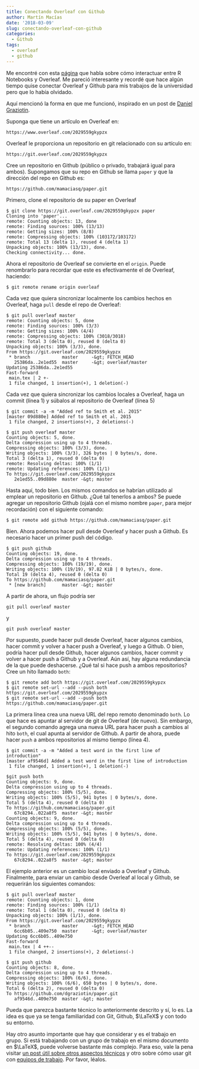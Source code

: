```yaml
---
title: Conectando Overleaf con Github
author: Martín Macías
date: '2018-03-09'
slug: conectando-overleaf-con-github
categories:
  - Github
tags:
  - overleaf
  - github
---
```


Me encontré con esta [página](https://medium.com/@arinbasu/a-tutorial-on-how-to-interface-an-r-notebook-with-overleaf-11f23c306cfd) que habla sobre cómo interactuar entre R Notebooks y Overleaf. Me pareció interesante y recordé que hace algún tiempo quise conectar Overleaf y Github para mis trabajos de la universidad pero que lo había olvidado.

Aquí mencionó la forma en que me funcionó, inspirado en un post de [Daniel Graziotin](https://ineed.coffee/3454/how-to-synchronize-an-overleaf-latex-paper-with-a-github-repository/).

Suponga que tiene un artículo en Overleaf en: 

```
https://www.overleaf.com/2029559gkypzx
```

Overleaf le proporciona un repositorio en git relacionado con su artículo en:

```
https://git.overleaf.com/2029559gkypzx
```

Cree un repositorio en Github (público o privado, trabajará igual para ambos). Supongamos que su repo en Github se llama `paper` y que la dirección del repo en Github es:

```
https://github.com/mamaciasq/paper.git
```

Primero, clone el repositorio de su paper en Overleaf

```
$ git clone https://git.overleaf.com/2029559gkypzx paper
Cloning into 'paper'...
remote: Counting objects: 13, done
remote: Finding sources: 100% (13/13)
remote: Getting sizes: 100% (8/8)
remote: Compressing objects: 100% (103172/103172)
remote: Total 13 (delta 1), reused 4 (delta 1)
Unpacking objects: 100% (13/13), done.
Checking connectivity... done.
```

Ahora el repositorio de Overleaf se convierte en el `origin`. Puede renombrarlo para recordar que este es efectivamente el de Overleaf, haciendo:

```
$ git remote rename origin overleaf
```

Cada vez que quiera sincronizar localmente los cambios hechos en Overleaf, haga `pull` desde el repo de Overleaf:

```
$ git pull overleaf master
remote: Counting objects: 5, done
remote: Finding sources: 100% (3/3)
remote: Getting sizes: 100% (4/4)
remote: Compressing objects: 100% (3018/3018)
remote: Total 3 (delta 0), reused 0 (delta 0)
Unpacking objects: 100% (3/3), done.
From https://git.overleaf.com/2029559gkypzx
 * branch            master     -&gt; FETCH_HEAD
   25386da..2e1ed55  master     -&gt; overleaf/master
Updating 25386da..2e1ed55
Fast-forward
 main.tex | 2 +-
 1 file changed, 1 insertion(+), 1 deletion(-)
```

Cada vez que quiera sincronizar los cambios locales a Overleaf, haga un commit (línea 1) y súbalos al repositorio de Overleaf (línea 5)

```
$ git commit -a -m "Added ref to Smith et al. 2015"
[master 09d880e] Added ref to Smith et al. 2015
 1 file changed, 2 insertions(+), 2 deletions(-)
 
$ git push overleaf master
Counting objects: 5, done.
Delta compression using up to 4 threads.
Compressing objects: 100% (3/3), done.
Writing objects: 100% (3/3), 326 bytes | 0 bytes/s, done.
Total 3 (delta 1), reused 0 (delta 0)
remote: Resolving deltas: 100% (1/1)
remote: Updating references: 100% (1/1)
To https://git.overleaf.com/2029559gkypzx
   2e1ed55..09d880e  master -&gt; master
```

Hasta aquí, todo bien. Los mismos comandos se habrían utilizado al emplear un repositorio en Github. ¿Qué tal tenerlos a ambos? Se puede agregar un repositorio Github (ojalá con el mismo nombre `paper`, para mejor recordación) con el siguiente comando:

```
$ git remote add github https://github.com/mamaciasq/paper.git
```

Bien. Ahora podemos hacer pull desde Overleaf y hacer push a Github. Es necesario hacer un primer push del código.

```
$ git push github
Counting objects: 19, done.
Delta compression using up to 4 threads.
Compressing objects: 100% (19/19), done.
Writing objects: 100% (19/19), 97.82 KiB | 0 bytes/s, done.
Total 19 (delta 4), reused 0 (delta 0)
To https://github.com/mamaciasq/paper.git
 * [new branch]      master -&gt; master
```

A partir de ahora, un flujo podría ser

```
git pull overleaf master
```

y 

```
git push overleaf master
```

Por supuesto, puede hacer pull desde Overleaf, hacer algunos cambios, hacer commit y volver a hacer push a Overleaf, y luego a Github. O bien, podría hacer pull desde Github, hacer algunos cambios, hacer commit y volver a hacer push a Github y a Overleaf. Aún así, hay alguna redundancia de la que puede deshacerse. ¿Qué tal si hace push a ambos repositorios? Cree un hito llamado `both`:

```
$ git remote add both https://git.overleaf.com/2029559gkypzx
$ git remote set-url --add --push both https://git.overleaf.com/2029559gkypzx
$ git remote set-url --add --push both https://github.com/mamaciasq/paper.git
```

La primera línea crea una nueva URL del repo remoto denominado `both`. Lo que hace es apuntar al servidor de git de Overleaf (de nuevo). Sin embargo, el segundo comando agrega una nueva URL para hacer push a cambios al hito `both`, el cual apunta al servidor de Github. A partir de ahora, puede hacer `push` a ambos repositorios al mismo tiempo (línea 4). 

```
$ git commit -a -m "Added a test word in the first line of introduction"
[master af9546d] Added a test word in the first line of introduction
 1 file changed, 1 insertion(+), 1 deletion(-)
 
$git push both
Counting objects: 9, done.
Delta compression using up to 4 threads.
Compressing objects: 100% (5/5), done.
Writing objects: 100% (5/5), 941 bytes | 0 bytes/s, done.
Total 5 (delta 4), reused 0 (delta 0)
To https://github.com/mamaciasq/paper.git
   67c8294..022a8f5  master -&gt; master
Counting objects: 9, done.
Delta compression using up to 4 threads.
Compressing objects: 100% (5/5), done.
Writing objects: 100% (5/5), 941 bytes | 0 bytes/s, done.
Total 5 (delta 4), reused 0 (delta 0)
remote: Resolving deltas: 100% (4/4)
remote: Updating references: 100% (1/1)
To https://git.overleaf.com/2029559gkypzx
   67c8294..022a8f5  master -&gt; master
```

El ejemplo anterior es un cambio local enviado a Overleaf y Github. Finalmente, para enviar un cambio desde Overleaf al local y Github, se requerirán los siguientes comandos:

```
$ git pull overleaf master
remote: Counting objects: 1, done
remote: Finding sources: 100% (1/1)
remote: Total 1 (delta 0), reused 0 (delta 0)
Unpacking objects: 100% (1/1), done.
From https://git.overleaf.com/2029559gkypzx
 * branch            master     -&gt; FETCH_HEAD
   6cc6b05..409e750  master     -&gt; overleaf/master
Updating 6cc6b05..409e750
Fast-forward
 main.tex | 4 ++--
 1 file changed, 2 insertions(+), 2 deletions(-)
 
$ git push github
Counting objects: 8, done.
Delta compression using up to 4 threads.
Compressing objects: 100% (6/6), done.
Writing objects: 100% (6/6), 650 bytes | 0 bytes/s, done.
Total 6 (delta 2), reused 0 (delta 0)
To https://github.com/dgraziotin/paper.git
   af9546d..409e750  master -&gt; master
```

Pueda que parezca bastante técnico lo anteriormente descrito y sí, lo es. La idea es que ya se tenga familiaridad con Git, Github, $\LaTeX$ y con todo su entorno. 

Hay otro asunto importante que hay que considerar y es el trabajo en grupo. Si está trabajando con un grupo de trabajo en el mismo documento en $\LaTeX$, puede volverse bastante más complejo. Para eso, vale la pena visitar [un post útil sobre otros aspectos técnicos](http://blog.flatironlabs.com/post/80179930200/git-pull-rebase-vs-git-pull) y otro sobre cómo usar git con [equipos de trabajo](http://kentnguyen.com/development/visualized-git-practices-for-team/). Por favor, léalos.